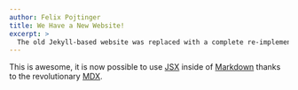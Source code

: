 ```yaml
---
author: Felix Pojtinger
title: We Have a New Website!
excerpt: >
  The old Jekyll-based website was replaced with a complete re-implementation based on Gatsby.
---
```


This is awesome, it is now possible to use [JSX](https://reactjs.org/docs/introducing-jsx.html) inside of [Markdown](https://daringfireball.net/projects/markdown/) thanks to the revolutionary [MDX](https://mdxjs.com/).
